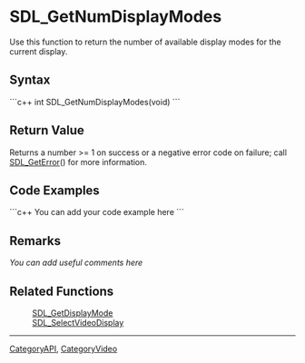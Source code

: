 <!-- pragma section-numbers off -->
<!-- pragma disable-camelcase -->

= SDL_GetNumDisplayModes =
Use this function to return the number of available display modes for the current display.


== Syntax ==
```c++
int SDL_GetNumDisplayModes(void)
```

== Return Value ==
Returns a number >= 1 on success or a negative error code on failure; call [[SDL_GetError]]() for more information.

== Code Examples ==
```c++
You can add your code example here
```

== Remarks ==
''You can add useful comments here''

== Related Functions ==
:[[SDL_GetDisplayMode]]
:[[SDL_SelectVideoDisplay]]

----
[[CategoryAPI]], [[CategoryVideo]]
